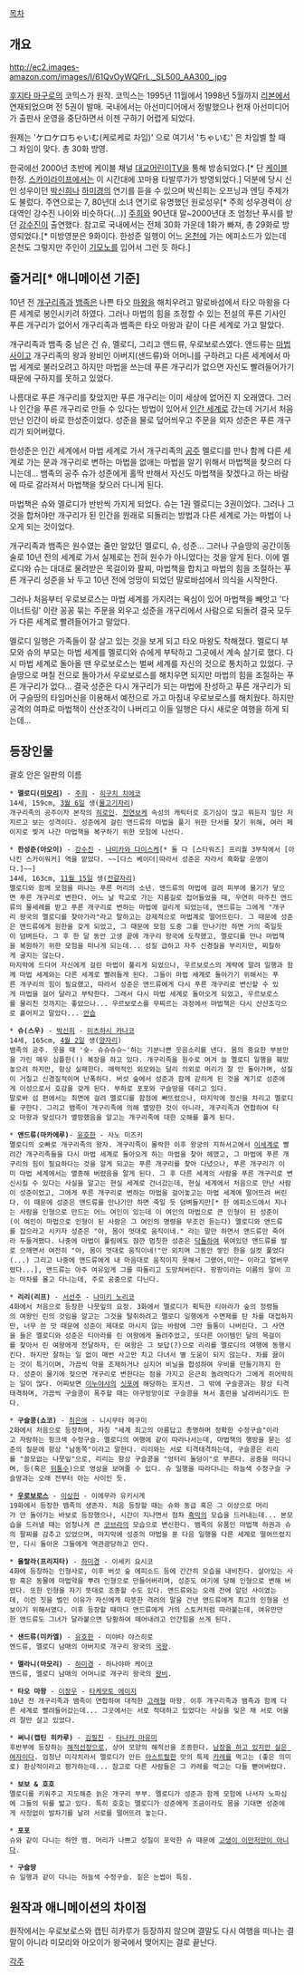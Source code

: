 [[목차]]

== 개요 ==
http://ec2.images-amazon.com/images/I/61QvOyWQFrL._SL500_AA300_.jpg

[[후지타 마구로]]의 코믹스가 원작. 코믹스는 1995년 11월에서 1998년 5월까지 [[리본]]에서 연재되었으며 전 5권이 발매. 국내에서는 아선미디어에서 정발했으나 현재 아선미디어가 출판사 운영을 중단하면서 이젠 구하기 어렵게 되었다.

원제는 'ケロケロちゃいむ(케로케로 차임)' 으로 여기서 'ちゃいむ' 은 차임벨 할 때 그 차임이 맞다. 총 30화 방영.

한국에선 2000년 초반에 케이블 채널 [[대교어린이TV]]을 통해 방송되었다.[* 단 [[케이블방송|케이블]] 한정. [[스카이라이프]]에서는 이 시간대에 꼬마용 타발루가가 방영되었다.] 덕분에 당시 신인 성우이던 [[박신희]]나 [[하미경]]의 연기를 듣을 수 있으며 박신희는 오프닝과 엔딩 주제가도 불렀다. 주연으로는 7, 80년대 소녀 연기로 유명했던 원로성우[* 주희 성우경력이 상대역인 강수진 나이와 비슷하다(...)] [[주희#s-3|주희]]와 90년대 말~2000년대 초 엄청난 푸시를 받던 [[강수진(남자 성우)|강수진]]이 출연했다. 참고로 국내에서는 전체 30화 가운데 1화가 빠져, 총 29화로 방영되었다.[* 미방영분은 9화이다. 한성준 일행이 어느 [[온천]]에 가는 에피소드가 있는데 온천도 그렇지만 주인이 [[기모노]]를 입어서 그런 듯 하다.]

== 줄거리[* 애니메이션 기준] ==
10년 전 [[개구리]]족과 [[뱀]]족은 나쁜 타오 [[마왕]]을 해치우려고 말로바섬에서 타오 마왕을 다른 세계로 봉인시키려 하였다. 그러나 마법의 힘을 조정할 수 있는 전설의 푸른 기사인 푸른 개구리가 없어서 개구리족과 뱀족은 타오 마왕과 같이 다른 세계로 가고 말았다.

개구리족과 뱀족 중 남은 건 슈, 멜로디, 그리고 앤드류, 우로보로스였다. 앤드류는 [[마법사]]이고 개구리족의 왕과 왕비인 아버지(샌드류)와 어머니를 구하려고 다른 세계에서 마법 세계로 불러오려고 하지만 마법을 쓰는데 푸른 개구리가 없으면 자신도 빨려들어가기 때문에 구하지를 못하고 있었다.

나름대로 푸른 개구리를 찾았지만 푸른 개구리는 이미 세상에 없어진 지 오래였다. 그러나 인간을 푸른 개구리로 만들 수 있다는 방법이 있어서 [[인간계|인간 세계]]로 갔는데 거기서 처음 만난 인간이 바로 한성준이었다. 성준을 물로 덮어씌우고 주문을 외자 성준은 푸른 개구리가 되어버렸다.

한성준은 인간 세계에서 마법 세계로 가서 개구리족의 [[공주]] 멜로디를 만나 함께 다른 세계로 가는 문과 개구리로 변하는 마법을 없애는 마법을 알기 위해서 마법책을 찾으러 다니는데... 뱀족의 공주 슈가 성준에게 홀딱 반해서 자신도 마법책을 찾겠다고 하는 바람에 따로 갈라져서 마법책을 찾으러 다니게 된다.

마법책은 슈와 멜로디가 반반씩 가지게 되었다. 슈는 1권 멜로디는 3권이었다. 그러나 그것을 합쳐야만 개구리가 된 인간을 원래로 되돌리는 방법과 다른 세계로 가는 마법이 나오게 되는 것이었다.

개구리족과 뱀족은 원수였는 줄만 알았던 멜로디, 슈, 성준... 그러나 구슬땅의 공간이동술로 10년 전의 세계로 가서 실제로는 전혀 원수가 아니었다는 것을 알게 된다. 이에 멜로디와 슈는 대대로 물려받은 목걸이와 팔찌, 마법책을 합치고 마법의 힘을 조절하는 푸른 개구리 성준을 놔 두고 10년 전에 엉망이 되었던 말로바섬에서 의식을 시작한다.

그러나 처음부터 우로보로스는 마법 세계를 가지려는 욕심이 있어 마법책을 빼앗고 '다이너트링' 이란 꽁꽁 묶는 주문을 외우고 성준을 개구리에서 사람으로 되돌려 결국 모두가 다른 세계로 빨려들어가고 말았다.

멜로디 일행은 가족들이 잘 살고 있는 것을 보게 되고 타오 마왕도 착해졌다. 멜로디 부모와 슈의 부모는 마법 세계를 멜로디와 슈에게 부탁하고 그곳에서 계속 살기로 했다. 다시 마법 세계로 돌아올 땐 우로보로스는 벌써 세계를 자신의 것으로 통치하고 있었다. 구슬땅으로 며칠 전으로 돌아가서 우로보로스를 해치우면 되지만 마법의 힘을 조절하는 푸른 개구리가 없다... 결국 성준은 다시 개구리가 되는 마법에 찬성하고 푸른 개구리가 되어 구슬땅의 타임머신을 이용해서 예전으로 가고 마침내 우로보로스를 해치웠다. 하지만 공격의 여파로 마법책이 산산조각이 나버리고 이들 일행은 다시 새로운 여행을 하게 되는데... 

== 등장인물 ==
괄호 안은 일판의 이름

 * '''멜로디([[미모리#s-1.2|미모리]])''' - [[주희#s-3|주희]] - [[히구치 치에코]]
 14세, 159cm, [[3월 6일]] 생([[물고기자리]])
 개구리족의 공주이자 본작의 [[히로인]]. [[천연]][[보케]] 속성의 캐릭터로 호기심이 많고 뭐든지 일단 저지르고 보는 성격이다. 성준에게 걸린 앤드류의 마법을 풀기 위한 단서를 찾기 위해, 여러 페이지로 찢겨 나간 마법책을 복구하기 위한 모험에 나선다.

 * '''한성준(아오이)''' - [[강수진(남자 성우)|강수진]] - [[나미카와 다이스케]][* 둘 다 [스타워즈] 프리퀄 3부작에서 [아나킨 스카이워커] 역을 맡았다. ~~[다스 베이더|따라서 성준은 자라서 흑화할 운명이다.]~~]
 14세, 163cm, [[11월 15일]] 생([[전갈자리]])
 멜로디와 함께 모험을 떠나는 푸른 머리의 소년. 앤드류의 마법에 걸려 피부에 물기가 닿으면 푸른 개구리로 변한다. 어느 날 학교로 가는 지름길로 접어들었을 때, 우연히 마주친 앤드류의 물세례를 받고 푸른 개구리로 변하는 마법에 걸리게 되었는데, 앤드류는 그에게 "개구리 왕국의 멜로디를 찾아가라"라고 말하고는 강제적으로 마법계로 떨어뜨린다. 그 때문에 성준은 앤드류에게 원한을 갖게 되었고, 그 때문에 모험 도중 그를 만나기만 하면 거의 죽일듯이 덤벼든다. 그 후 한 달 동안 고생 끝에 개구리 왕국에 도착했고, 멜로디를 만나 마법책을 복원하기 위한 모험을 떠나게 되는데... 성질 급하고 자주 신경질을 부리지만, 찌질하게 굴지는 않는다.
 마지막에 드디어 자신에게 걸린 마법이 풀리게 되었으나, 우르보로스의 계략에 말려 일행과 함께 마법 세계와는 다른 세계로 빨려들게 된다. 그들이 마법 세계로 돌아가기 위해서는 푸른 개구리의 힘이 필요했고, 따라서 성준은 앤드류에게 다시 푸른 개구리로 변신할 수 있게 마법을 걸어 달라고 부탁한다. 그래서 다시 마법 세계로 돌아오게 되었고, 우르보로스를 물리친 것까지는 좋았으나... 우르보로스를 무찌르는 과정에서 마법책은 다시 산산조각으로 흩어지고 말았다... [[안습]]

 * '''슈(스우)''' - [[박신희]] - [[미츠하시 카나코]]
 14세, 165cm, [[4월 2일]] 생([[양자리]])
 뱀족의 공주. 웃을 때 '슛- 슈슈슈슈~'하는 기분나쁜 웃음소리를 낸다. 몸의 중요한 부분만을 가린 매우 심플한(!) 복장을 하고 있다. 개구리족을 원수로 여겨 늘 멜로디 일행을 훼방놓으려 하지만, 항상 실패한다. 매력적인 외모와는 달리 의외로 머리가 잘 안 돌아가며, 성질이 거칠고 신경질적이며 난폭하다. 버섯 숲에서 성준과 함께 갇히게 된 것을 계기로 성준에게 이성으로서 호감을 갖게 된다. 부하로 포포와 구슬땅을 데리고 있다.
 말로바 섬 편에서는 최면에 걸려 멜로디를 함정에 빠뜨렸으나, 마지막에 정신을 차리고 멜로디를 구한다. 그리고 뱀족이 개구리족에 의해 멸망한 것이 아니라, 개구리족과 연합하여 타오 마왕과 맞섰다가 멸망했음을 알고는 개구리족에 대한 오해를 풀게 된다.

 * '''앤드류(마카에루)'''- [[유호한]] - 사노 미즈키 
 멜로디의 오빠로 개구리족의 왕자. 개구리족이 몰락한 이후 왕궁의 지하서고에서 [[이세계]]로 빨려간 개구리족들을 다시 마법 세계로 돌아오게 하는 마법을 찾아 헤맸고, 그 마법에 푸른 개구리의 힘이 필요하다는 것을 알게 되고는 푸른 개구리를 찾아 다녔으나, 푸른 개구리가 이미 마법 세계에서는 멸종해 버렸음을 알게 된다. 그 후 다른 세계의 사람을 푸른 개구리로 변신시킬 수 있다는 사실을 알고는 현실 세계로 건너갔는데, 현실 세계에서 처음으로 만난 사람이 성준이었고, 그에게 푸른 개구리로 변하는 마법을 걸어놓고는 마법 세계에 떨어뜨려 버린다. 이 때문에 성준은 앤드류를 만나기만 하면 죽일 듯 덤벼들지만[* 한 에피소드에서 지나는 사람을 인형으로 만드는 어느 여인이 있는데 이 여인의 마법으로 큰 인형이 된 성준이(이 여인이 마법으로 인형이 된 사람은 그 여인의 명령을 무조건 듣는다) 멜로디와 앤드류를 잡으라고 시키자 성준은 "아, 몸이 멋대로 움직이네." 라는 말만 하면서 앤드류만 죽어라 두들겨팼다. 나중에 마법이 풀림에도 잠깐 멈칫한 성준은 [[닥돌]]하여 묶여있던 앤드류를 발로 으깨면서 여전히 "아, 몸이 멋대로 움직이네!"만 외치며 그동안 쌓인 한을 실컷 풀었다(...) 그리고 나중에 앤드류에게 내 마음대로 움직이지 못해서 그랬어,미안~ 이라고 얼버무렸다...], 앤드류는 아주 여유있게 그를 따돌리고 도망쳐버린다. 팡팡이라는 이름의 말이 끄는 마차를 몰고 다니는데, 주로 공중으로 다닌다.

 * '''리리(리프)''' - [[서선주]] - [[나미키 노리코]]
 4화에서 처음으로 등장한 나뭇잎의 요정. 3화에서 멜로디가 획득한 티아라가 숲의 정령들의 여왕인 린의 것임을 알고는 그것을 탈취하려고 멜로디 일행에게 수면제를 탄 차를 대접하지만, 너무 쓴 맛 때문에 성준이 제대로 마시지 않는 바람에 그만 들통이 나버린다. 그 사연을 들은 멜로디와 성준은 티아라를 린 여왕에게 돌려주었고, 또다른 아이템인 달의 목걸이를 찾아서 린 여왕에게 전달하자, 린 여왕은 그 보답(?)으로 리리를 멜로디의 여행에 동행시킨다. 하지만 잘하는 일 없이 매번 사고만 치고 다녀서 별 도움이 되지 않는다. 차를 끓이는 것이 특기이며, 가끔씩 약을 조제하거나 심지어 비닐을 합성하여 우비를 만들기까지 한다. 성준이 물기에 젖으면 개구리로 변한다는 점을 가지고 은근히 놀려먹다가 그에게 쥐어박히는 일이 많다. 어찌보면 [[이누야샤]]의 [[싯포]]에 해당하는 포지션. 그 밖에 구슬콩과는 항상 티격태격하며, 가끔씩 구슬콩이 폭주할 때는 야구방망이로 구슬콩을 쳐서 홈런을 날려버리기도 한다.

 * '''구슬콩(쇼코)''' - [[최은애]] - 니시무타 메구미
 2화에서 처음으로 등장하며, 자칭 "세계 최고의 아름답고 총명하며 정확한 수정구슬"이라고 자랑하는 핑크색 수정구슬. 멜로디의 여행에 같이 따라나서는데, 마법책의 행방을 묻는 성준의 질문에 항상 "남동쪽"이라고 말한다. 리리와는 서로 티격태격하는데, 구슬콩은 리리를 "쓸모없는 나뭇잎"으로, 리리는 항상 구슬콩을 "엉터리 돌덩이"로 부른다. 공중을 떠다니며, 등(혹은 [[뒤통수]])으로 영상을 보여줄 수 있다. 슈 일행을 따라다니는 하늘색 수정구슬 구슬땅과는 오래 전부터 아는 사이인 듯. 

 * '''[[우로보로스]]''' - [[이상헌]] - 이에무라 유키시게
 19화에서 등장한 뱀족의 생존자. 처음 등장할 때는 슈와 동급 혹은 그 이상으로 머리가 안 돌아가는 바보로 등장했으나, 시간이 지나면서 점차 [[흑막]]의 모습을 드러내는데... 본모습을 드러낼 때는 엄청나게 큰 [[코브라]]의 모습으로 변신한다. 뱀족의 유품인 마법책 하권과 슈의 팔찌를 감추고 있었으며, 마지막에 성준의 마법을 푼 다음 일행을 다른 세계로 떨어뜨렸지만, 다시 돌아온 그들에게 역관광당하고 만다.

 * '''울랄라(프리지타)''' - [[하미경]] - 이세키 요시코
 4화에 등장하는 인형사로, 이후 버섯 숲 에피소드 등에 간간히 모습을 내비친다. 살아있는 사람 혹은 동물에 마법약을 뿌려 인형으로 만들어버리며, 성준도 여기에 당해 인형으로 변해 버렸다. 또한 인형을 자기 뜻대로 조종할 수도 있다. 앤드류와는 오래 전에 알던 사이였는데, 이런 짓을 벌인 이유가 자신에게 따뜻한 격려의 말을 건낸 앤드류에게 최고의 인형을 선보이기 위해서였다. 이후 등장할 때마다 앤드류에게 거의 스토커처럼 따라붙는데, 여유만만한 앤드류도 그녀가 달라붙으면 당황하여 떼어내려고 안간힘을 쓰게 된다.

 * '''샌드류(미카엘)''' - [[유호한]] - 미야타 야스히로
 엔드류, 멜로디 남매의 아버지로 개구리 왕국의 [[국왕]].

 * '''멜라니(마모리)''' - [[하미경]] - 하나야마 케이코
 앤드류, 멜로디 남매의 어머니로 개구리 왕국의 [[왕비]].

 * '''타오 마왕''' - [[이장우(성우)|이장우]] - [[타케모토 에이지]]
 10년 전 개구리족과 뱀족이 연합하여 대적한 [[고래]]형 마왕. 이후 개구리족과 뱀족과 함께 다른 세계로 빨려들어갔는데... 그곳에서는 서로 적대하고 있었다는 사실을 잊은 채 서로 어울려 잘만 살고 있었다.

 * '''써니(캡틴 히카루)''' - [[김필진]] - [[타나카 마유미]]
 후반부에 등장하는 [[해적선장]]으로, 상어 모양의 해적선을 조종한다. [[남장여자|남장을 하고 있지만 실은 여자이다]]. 엄청난 미각치라서 멜로디가 만든 [[아스트랄]]한 맛의 특제 [[카레]]를 먹고는 (좋은 의미로) 환상적이라고 평가하는데... 참고로 다른 사람들은 그 카레를 먹고는 다들 뻗어버렸다.

 * '''보보 & 호호'''
 멜로디를 키워주고 지도해준 늙은 개구리 부부. 멜로디가 성준과 함께 모험에 나서자 노파심에 그들의 뒤를 밟고 있다. 특히 호호는 멜로디가 성준에게 조금이라도 몸을 기대면 성준에게 사정없이 발차기를 날려 서로를 떨어뜨려 놓는다.

 * '''포포'''
 슈와 같이 다니는 하얀 뱀. 머리가 나쁘고 성질이 포악한 슈 때문에 [[주인 잘못 만나 개고생|고생이 이만저만이 아니다]].

 * '''구슬땅'''
 슈 일행과 같이 다니는 하늘색 수정구슬. 짙은 눈썹이 특징.

== 원작과 애니메이션의 차이점 ==
원작에서는 우로보로스와 캡틴 히카루가 등장하지 않으며 결말도 다시 여행을 떠나는 결말이 아니라 미모리와 아오이가 왕국에서 맺어지는 걸로 끝난다.

[[각주]]
